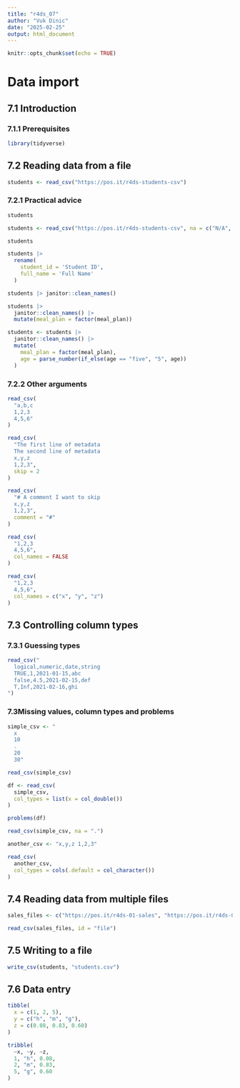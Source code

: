```yaml
---
title: "r4ds_07"
author: "Vuk Dinic"
date: "2025-02-25"
output: html_document
---
```


```r
knitr::opts_chunk$set(echo = TRUE)
```

# Data import

## 7.1 Introduction
### 7.1.1 Prerequisites
```r
library(tidyverse)
```
## 7.2 Reading data from a file
```r
students <- read_csv("https://pos.it/r4ds-students-csv")
```
### 7.2.1 Practical advice
```r
students
```
```r
students <- read_csv("https://pos.it/r4ds-students-csv", na = c("N/A", ""))
```
```r
students
```
```r
students |> 
  rename(
    student_id = 'Student ID',
    full_name = 'Full Name'
  )
```
```r
students |> janitor::clean_names()
```
```r
students |> 
  janitor::clean_names() |> 
  mutate(meal_plan = factor(meal_plan))
```
```r
students <- students |> 
  janitor::clean_names() |> 
  mutate(
    meal_plan = factor(meal_plan),
    age = parse_number(if_else(age == "five", "5", age))
  )
```

### 7.2.2 Other arguments
```r
read_csv(
  "a,b,c
  1,2,3
  4,5,6"
)
```
```r
read_csv(
  "The first line of metadata
  The second line of metadata
  x,y,z
  1,2,3",
  skip = 2
)
```
```r
read_csv(
  "# A comment I want to skip
  x,y,z
  1,2,3",
  comment = "#"
)
```
```r
read_csv(
  "1,2,3
  4,5,6",
  col_names = FALSE
)
```
```r
read_csv(
  "1,2,3
  4,5,6",
  col_names = c("x", "y", "z")
)
```
## 7.3 Controlling column types

### 7.3.1 Guessing types

```r
read_csv("
  logical,numeric,date,string
  TRUE,1,2021-01-15,abc
  false,4.5,2021-02-15,def
  T,Inf,2021-02-16,ghi
")
```
### 7.3Missing values, column types and problems
```r
simple_csv <- "
  x
  10
  .
  20
  30"
```

```r
read_csv(simple_csv)
```

```r
df <- read_csv(
  simple_csv,
  col_types = list(x = col_double())
) 
```

```r
problems(df)
```

```r
read_csv(simple_csv, na = ".")
```
```r
another_csv <- "x,y,z 1,2,3"
```

```r
read_csv(
  another_csv, 
  col_types = cols(.default = col_character())
)
```
## 7.4 Reading data from multiple files

```r
sales_files <- c("https://pos.it/r4ds-01-sales", "https://pos.it/r4ds-02-sales", "https://pos.it/r4ds-03-sales")
```

```r
read_csv(sales_files, id = "file")
```

## 7.5 Writing to a file

```r
write_csv(students, "students.csv")
```

## 7.6 Data entry

```r
tibble(
  x = c(1, 2, 5), 
  y = c("h", "m", "g"),
  z = c(0.08, 0.83, 0.60)
)
```
```r
tribble(
  ~x, ~y, ~z,
  1, "h", 0.08,
  2, "m", 0.83,
  5, "g", 0.60
)
```


